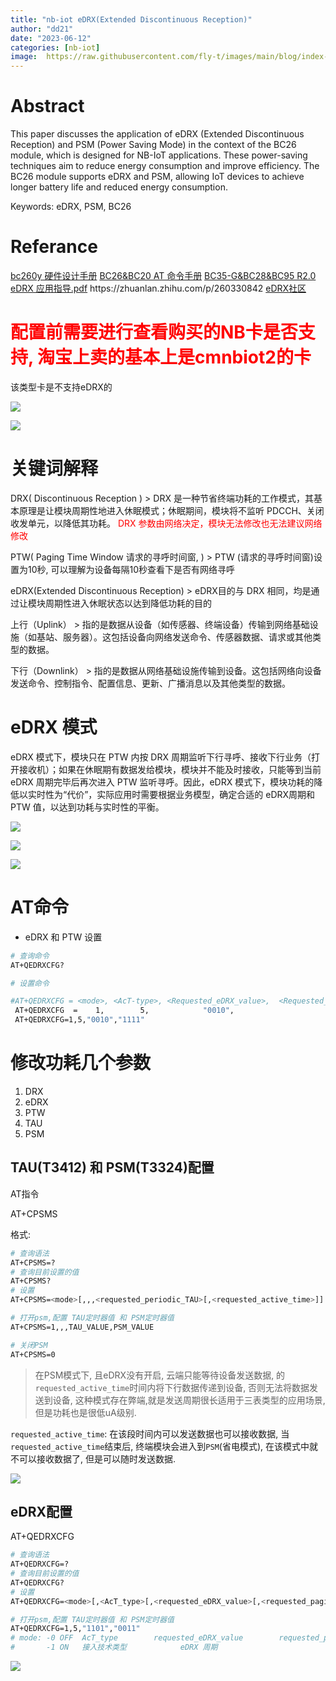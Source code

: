 ```yaml
---
title: "nb-iot eDRX(Extended Discontinuous Reception)" 
author: "dd21"
date: "2023-06-12" 
categories: [nb-iot]
image:  https://raw.githubusercontent.com/fly-t/images/main/blog/index-2023-06-12-14-46-46.png
---
```



# Abstract

This paper discusses the application of eDRX (Extended Discontinuous Reception) and PSM (Power Saving Mode) in the context of the BC26 module, which is designed for NB-IoT applications. These power-saving techniques aim to reduce energy consumption and improve efficiency. The BC26 module supports eDRX and PSM, allowing IoT devices to achieve longer battery life and reduced energy consumption.

Keywords: eDRX, PSM, BC26

# Referance
[bc260y 硬件设计手册](https://www.quectel.com/wp-content/uploads/2021/06/Quectel_BC260Y-CN_%E7%A1%AC%E4%BB%B6%E8%AE%BE%E8%AE%A1%E6%89%8B%E5%86%8C_V1.2.pdf)
[BC26&BC20 AT 命令手册](https://www.quectel.com/wp-content/uploads/2021/06/Quectel_BC260Y-CN_AT%E5%91%BD%E4%BB%A4%E6%89%8B%E5%86%8C_V1.0.pdf)
[BC35-G&BC28&BC95 R2.0 eDRX 应用指导.pdf](https://www.quectel.com/wp-content/uploads/2021/03/Quectel_BC26BC20_eDRX_%E5%BA%94%E7%94%A8%E6%8C%87%E5%AF%BC_V1.0.pdf)
https://zhuanlan.zhihu.com/p/260330842
[eDRX社区](https://forumschinese.quectel.com/t/topic/468/3)


# <font color='red'> 配置前需要进行查看购买的NB卡是否支持, 淘宝上卖的基本上是cmnbiot2的卡 </font>

该类型卡是不支持eDRX的

![](https://raw.githubusercontent.com/fly-t/images/main/blog/index-2023-06-15-10-42-12.png)

![](https://raw.githubusercontent.com/fly-t/images/main/blog/index-2023-06-15-10-43-40.png)

# 关键词解释

DRX( Discontinuous Reception )
> DRX 是一种节省终端功耗的工作模式，其基本原理是让模块周期性地进入休眠模式；休眠期间，模块将不监听 PDCCH、关闭收发单元，以降低其功耗。
<font color='red'> DRX 参数由网络决定，模块无法修改也无法建议网络修改 </font>


PTW( Paging Time Window 请求的寻呼时间窗,  )
> PTW (请求的寻呼时间窗)设置为10秒, 可以理解为设备每隔10秒查看下是否有网络寻呼

eDRX(Extended Discontinuous Reception)
>  eDRX目的与 DRX 相同，均是通过让模块周期性进入休眠状态以达到降低功耗的目的

上行（Uplink）
> 指的是数据从设备（如传感器、终端设备）传输到网络基础设施（如基站、服务器）。这包括设备向网络发送命令、传感器数据、请求或其他类型的数据。

下行（Downlink）
> 指的是数据从网络基础设施传输到设备。这包括网络向设备发送命令、控制指令、配置信息、更新、广播消息以及其他类型的数据。



# eDRX 模式

eDRX 模式下，模块只在 PTW 内按 DRX 周期监听下行寻呼、接收下行业务（打开接收机）；如果在休眠期有数据发给模块，模块并不能及时接收，只能等到当前 eDRX 周期完毕后再次进入 PTW 监听寻呼。因此，eDRX 模式下，模块功耗的降低以实时性为“代价”，实际应用时需要根据业务模型，确定合适的 eDRX周期和 PTW 值，以达到功耗与实时性的平衡。

![](https://raw.githubusercontent.com/fly-t/images/main/blog/index-2023-06-12-16-40-48.png)

![](https://raw.githubusercontent.com/fly-t/images/main/blog/index-2023-06-12-16-41-03.png)

![](https://raw.githubusercontent.com/fly-t/images/main/blog/index-2023-06-12-16-20-47.png)


# AT命令
- eDRX 和 PTW 设置

``` bash
# 查询命令
AT+QEDRXCFG?

# 设置命令

#AT+QEDRXCFG = <mode>, <AcT-type>, <Requested_eDRX_value>,  <Requested_Paging_time_window_value>
 AT+QEDRXCFG  =    1,        5,            "0010",                         "1111"
 AT+QEDRXCFG=1,5,"0010","1111"
```


# 修改功耗几个参数

1. DRX
2. eDRX
3. PTW
4. TAU
5. PSM

## TAU(T3412) 和 PSM(T3324)配置

AT指令

AT+CPSMS

格式: 
``` bash
# 查询语法
AT+CPSMS=?
# 查询目前设置的值
AT+CPSMS?
# 设置
AT+CPSMS=<mode>[,,,<requested_periodic_TAU>[,<requested_active_time>]]

# 打开psm,配置 TAU定时器值 和 PSM定时器值
AT+CPSMS=1,,,TAU_VALUE,PSM_VALUE

# 关闭PSM
AT+CPSMS=0
```

> 在PSM模式下, 且eDRX没有开启, 云端只能等待设备发送数据, 的`requested_active_time`时间内将下行数据传递到设备, 否则无法将数据发送到设备, 这种模式存在弊端,就是发送周期很长适用于三表类型的应用场景, 但是功耗也是很低uA级别.

`requested_active_time`: 在该段时间内可以发送数据也可以接收数据, 当`requested_active_time`结束后, 终端模块会进入到`PSM`(省电模式), 在该模式中就不可以接收数据了, 但是可以随时发送数据.


![](https://raw.githubusercontent.com/fly-t/images/main/blog/index-2023-06-14-14-52-07.png)

## eDRX配置

AT+QEDRXCFG

``` bash
# 查询语法
AT+QEDRXCFG=?
# 查询目前设置的值
AT+QEDRXCFG?
# 设置
AT+QEDRXCFG=<mode>[,<AcT_type>[,<requested_eDRX_value>[,<requested_paging_time_window_value>]]]

# 打开psm,配置 TAU定时器值 和 PSM定时器值
AT+QEDRXCFG=1,5,"1101","0011"
# mode: -0 OFF  AcT_type        requested_eDRX_value        requested_paging_time_window_value
#       -1 ON   接入技术类型            eDRX 周期                   
```

![](https://raw.githubusercontent.com/fly-t/images/main/blog/index-2023-06-14-15-17-48.png)